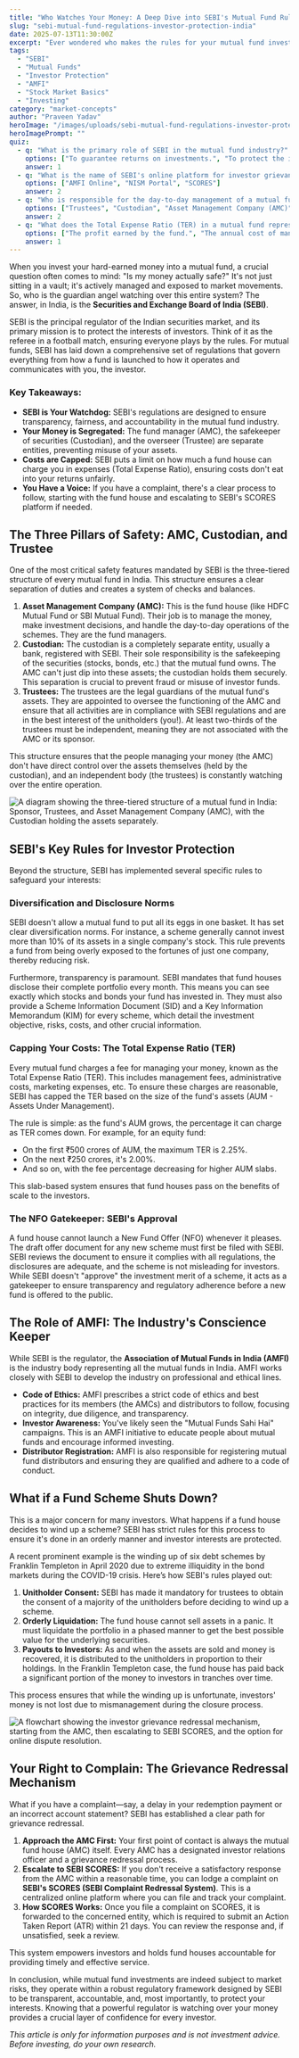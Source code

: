 ```yaml
---
title: "Who Watches Your Money: A Deep Dive into SEBI's Mutual Fund Rules"
slug: "sebi-mutual-fund-regulations-investor-protection-india"
date: 2025-07-13T11:30:00Z
excerpt: "Ever wondered who makes the rules for your mutual fund investments? This guide breaks down SEBI's regulations, the role of AMFI, and the safety nets that protect your hard-earned money in the Indian mutual fund industry."
tags:
  - "SEBI"
  - "Mutual Funds"
  - "Investor Protection"
  - "AMFI"
  - "Stock Market Basics"
  - "Investing"
category: "market-concepts"
author: "Praveen Yadav"
heroImage: "/images/uploads/sebi-mutual-fund-regulations-investor-protection-india/hero-image.jpg"
heroImagePrompt: ""
quiz:
  - q: "What is the primary role of SEBI in the mutual fund industry?"
    options: ["To guarantee returns on investments.", "To protect the interests of investors and regulate the market.", "To directly manage mutual fund schemes."]
    answer: 1
  - q: "What is the name of SEBI's online platform for investor grievance redressal?"
    options: ["AMFI Online", "NISM Portal", "SCORES"]
    answer: 2
  - q: "Who is responsible for the day-to-day management of a mutual fund's portfolio?"
    options: ["Trustees", "Custodian", "Asset Management Company (AMC)"]
    answer: 2
  - q: "What does the Total Expense Ratio (TER) in a mutual fund represent?"
    options: ["The profit earned by the fund.", "The annual cost of managing and operating the fund.", "The tax paid by the fund house."]
    answer: 1
---
```


When you invest your hard-earned money into a mutual fund, a crucial question often comes to mind: "Is my money actually safe?" It's not just sitting in a vault; it's actively managed and exposed to market movements. So, who is the guardian angel watching over this entire system? The answer, in India, is the **Securities and Exchange Board of India (SEBI)**.

SEBI is the principal regulator of the Indian securities market, and its primary mission is to protect the interests of investors. Think of it as the referee in a football match, ensuring everyone plays by the rules. For mutual funds, SEBI has laid down a comprehensive set of regulations that govern everything from how a fund is launched to how it operates and communicates with you, the investor.

### Key Takeaways:

*   **SEBI is Your Watchdog:** SEBI's regulations are designed to ensure transparency, fairness, and accountability in the mutual fund industry.
*   **Your Money is Segregated:** The fund manager (AMC), the safekeeper of securities (Custodian), and the overseer (Trustee) are separate entities, preventing misuse of your assets.
*   **Costs are Capped:** SEBI puts a limit on how much a fund house can charge you in expenses (Total Expense Ratio), ensuring costs don't eat into your returns unfairly.
*   **You Have a Voice:** If you have a complaint, there's a clear process to follow, starting with the fund house and escalating to SEBI's SCORES platform if needed.

## The Three Pillars of Safety: AMC, Custodian, and Trustee

One of the most critical safety features mandated by SEBI is the three-tiered structure of every mutual fund in India. This structure ensures a clear separation of duties and creates a system of checks and balances.

1.  **Asset Management Company (AMC):** This is the fund house (like HDFC Mutual Fund or SBI Mutual Fund). Their job is to manage the money, make investment decisions, and handle the day-to-day operations of the schemes. They are the fund managers.
2.  **Custodian:** The custodian is a completely separate entity, usually a bank, registered with SEBI. Their sole responsibility is the safekeeping of the securities (stocks, bonds, etc.) that the mutual fund owns. The AMC can't just dip into these assets; the custodian holds them securely. This separation is crucial to prevent fraud or misuse of investor funds.
3.  **Trustees:** The trustees are the legal guardians of the mutual fund's assets. They are appointed to oversee the functioning of the AMC and ensure that all activities are in compliance with SEBI regulations and are in the best interest of the unitholders (you!). At least two-thirds of the trustees must be independent, meaning they are not associated with the AMC or its sponsor.

This structure ensures that the people managing your money (the AMC) don't have direct control over the assets themselves (held by the custodian), and an independent body (the trustees) is constantly watching over the entire operation.

![A diagram showing the three-tiered structure of a mutual fund in India: Sponsor, Trustees, and Asset Management Company (AMC), with the Custodian holding the assets separately.](/images/uploads/sebi-mutual-fund-regulations-investor-protection-india/mf-structure.png)

## SEBI's Key Rules for Investor Protection

Beyond the structure, SEBI has implemented several specific rules to safeguard your interests:

### Diversification and Disclosure Norms

SEBI doesn't allow a mutual fund to put all its eggs in one basket. It has set clear diversification norms. For instance, a scheme generally cannot invest more than 10% of its assets in a single company's stock. This rule prevents a fund from being overly exposed to the fortunes of just one company, thereby reducing risk.

Furthermore, transparency is paramount. SEBI mandates that fund houses disclose their complete portfolio every month. This means you can see exactly which stocks and bonds your fund has invested in. They must also provide a Scheme Information Document (SID) and a Key Information Memorandum (KIM) for every scheme, which detail the investment objective, risks, costs, and other crucial information.

### Capping Your Costs: The Total Expense Ratio (TER)

Every mutual fund charges a fee for managing your money, known as the Total Expense Ratio (TER). This includes management fees, administrative costs, marketing expenses, etc. To ensure these charges are reasonable, SEBI has capped the TER based on the size of the fund's assets (AUM - Assets Under Management).

The rule is simple: as the fund's AUM grows, the percentage it can charge as TER comes down. For example, for an equity fund:
*   On the first ₹500 crores of AUM, the maximum TER is 2.25%.
*   On the next ₹250 crores, it's 2.00%.
*   And so on, with the fee percentage decreasing for higher AUM slabs.

This slab-based system ensures that fund houses pass on the benefits of scale to the investors.

### The NFO Gatekeeper: SEBI's Approval

A fund house cannot launch a New Fund Offer (NFO) whenever it pleases. The draft offer document for any new scheme must first be filed with SEBI. SEBI reviews the document to ensure it complies with all regulations, the disclosures are adequate, and the scheme is not misleading for investors. While SEBI doesn't "approve" the investment merit of a scheme, it acts as a gatekeeper to ensure transparency and regulatory adherence before a new fund is offered to the public.

## The Role of AMFI: The Industry's Conscience Keeper

While SEBI is the regulator, the **Association of Mutual Funds in India (AMFI)** is the industry body representing all the mutual funds in India. AMFI works closely with SEBI to develop the industry on professional and ethical lines.

*   **Code of Ethics:** AMFI prescribes a strict code of ethics and best practices for its members (the AMCs) and distributors to follow, focusing on integrity, due diligence, and transparency.
*   **Investor Awareness:** You've likely seen the "Mutual Funds Sahi Hai" campaigns. This is an AMFI initiative to educate people about mutual funds and encourage informed investing.
*   **Distributor Registration:** AMFI is also responsible for registering mutual fund distributors and ensuring they are qualified and adhere to a code of conduct.

## What if a Fund Scheme Shuts Down?

This is a major concern for many investors. What happens if a fund house decides to wind up a scheme? SEBI has strict rules for this process to ensure it's done in an orderly manner and investor interests are protected.

A recent prominent example is the winding up of six debt schemes by Franklin Templeton in April 2020 due to extreme illiquidity in the bond markets during the COVID-19 crisis. Here’s how SEBI's rules played out:

1.  **Unitholder Consent:** SEBI has made it mandatory for trustees to obtain the consent of a majority of the unitholders before deciding to wind up a scheme.
2.  **Orderly Liquidation:** The fund house cannot sell assets in a panic. It must liquidate the portfolio in a phased manner to get the best possible value for the underlying securities.
3.  **Payouts to Investors:** As and when the assets are sold and money is recovered, it is distributed to the unitholders in proportion to their holdings. In the Franklin Templeton case, the fund house has paid back a significant portion of the money to investors in tranches over time.

This process ensures that while the winding up is unfortunate, investors' money is not lost due to mismanagement during the closure process.

![A flowchart showing the investor grievance redressal mechanism, starting from the AMC, then escalating to SEBI SCORES, and the option for online dispute resolution.](/images/uploads/sebi-mutual-fund-regulations-investor-protection-india/grievance-redressal-flow.png)

## Your Right to Complain: The Grievance Redressal Mechanism

What if you have a complaint—say, a delay in your redemption payment or an incorrect account statement? SEBI has established a clear path for grievance redressal.

1.  **Approach the AMC First:** Your first point of contact is always the mutual fund house (AMC) itself. Every AMC has a designated investor relations officer and a grievance redressal process.
2.  **Escalate to SEBI SCORES:** If you don't receive a satisfactory response from the AMC within a reasonable time, you can lodge a complaint on **SEBI's SCORES (SEBI Complaint Redressal System)**. This is a centralized online platform where you can file and track your complaint.
3.  **How SCORES Works:** Once you file a complaint on SCORES, it is forwarded to the concerned entity, which is required to submit an Action Taken Report (ATR) within 21 days. You can review the response and, if unsatisfied, seek a review.

This system empowers investors and holds fund houses accountable for providing timely and effective service.

In conclusion, while mutual fund investments are indeed subject to market risks, they operate within a robust regulatory framework designed by SEBI to be transparent, accountable, and, most importantly, to protect your interests. Knowing that a powerful regulator is watching over your money provides a crucial layer of confidence for every investor.

*This article is only for information purposes and is not investment advice. Before investing, do your own research.*